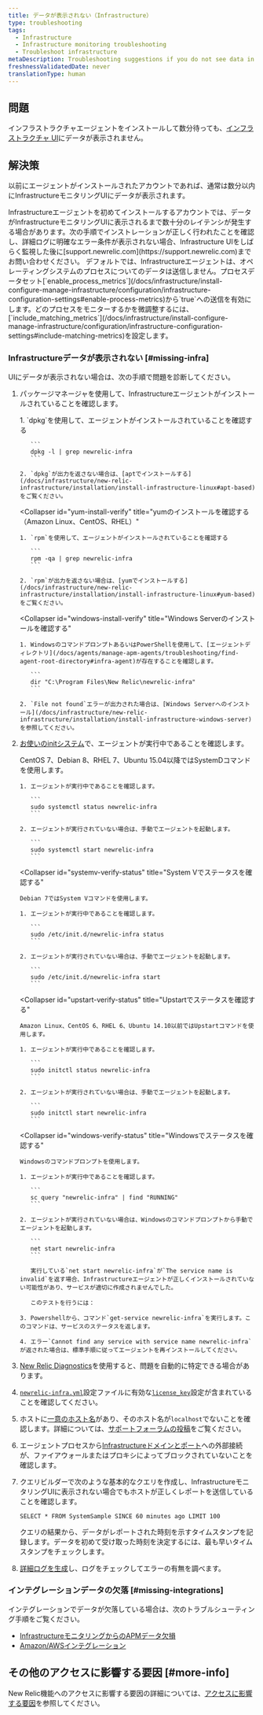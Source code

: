 ```yaml
---
title: データが表示されない（Infrastructure）
type: troubleshooting
tags:
  - Infrastructure
  - Infrastructure monitoring troubleshooting
  - Troubleshoot infrastructure
metaDescription: Troubleshooting suggestions if you do not see data in the New Relic infrastructure UI.
freshnessValidatedDate: never
translationType: human
---
```


## 問題

インフラストラクチャエージェントをインストールして数分待っても、[インフラストラクチャ UI](/docs/infrastructure/infrastructure-ui-pages/infra-ui-overview)にデータが表示されません。

## 解決策

以前にエージェントがインストールされたアカウントであれば、通常は数分以内にInfrastructureモニタリングUIにデータが表示されます。

<Callout variant="important">
  Infrastructureエージェントを初めてインストールするアカウントでは、データがInfrastructureモニタリングUIに表示されるまで数十分のレイテンシが発生する場合があります。次の手順でインストレーションが正しく行われたことを確認し、詳細ログに明確なエラー条件が表示されない場合、Infrastructure UIをしばらく監視した後に[support.newrelic.com](https://support.newrelic.com)までお問い合わせください。
</Callout>

<Callout variant="important">
  デフォルトでは、Infrastructureエージェントは、オペレーティングシステムのプロセスについてのデータは送信しません。プロセスデータセット[`enable_process_metrics`](/docs/infrastructure/install-configure-manage-infrastructure/configuration/infrastructure-configuration-settings#enable-process-metrics)から`true`への送信を有効にします。どのプロセスをモニターするかを微調整するには、[`include_matching_metrics`](/docs/infrastructure/install-configure-manage-infrastructure/configuration/infrastructure-configuration-settings#include-matching-metrics)を設定します。
</Callout>

### Infrastructureデータが表示されない [#missing-infra]

UIにデータが表示されない場合は、次の手順で問題を診断してください。

1. パッケージマネージャを使用して、Infrastructureエージェントがインストールされていることを確認します。

   <CollapserGroup>
     <Collapser
       id="apt-install-verify"
       title="aptのインストールを確認する（DebianまたはUbuntu）"
     >
       1. `dpkg`を使用して、エージェントがインストールされていることを確認する

          ```
          dpkg -l | grep newrelic-infra
          ```

       2. `dpkg`が出力を返さない場合は、[aptでインストールする](/docs/infrastructure/new-relic-infrastructure/installation/install-infrastructure-linux#apt-based)をご覧ください。
     </Collapser>

     <Collapser
       id="yum-install-verify"
       title="yumのインストールを確認する（Amazon Linux、CentOS、RHEL）"
     >
       1. `rpm`を使用して、エージェントがインストールされていることを確認する

          ```
          rpm -qa | grep newrelic-infra
          ```

       2. `rpm`が出力を返さない場合は、[yumでインストールする](/docs/infrastructure/new-relic-infrastructure/installation/install-infrastructure-linux#yum-based)をご覧ください。
     </Collapser>

     <Collapser
       id="windows-install-verify"
       title="Windows Serverのインストールを確認する"
     >
       1. WindowsのコマンドプロンプトあるいはPowerShellを使用して、[エージェントディレクトリ](/docs/agents/manage-apm-agents/troubleshooting/find-agent-root-directory#infra-agent)が存在することを確認します。

          ```
          dir "C:\Program Files\New Relic\newrelic-infra"
          ```

       2. `File not found`エラーが出力された場合は、[Windows Serverへのインストール](/docs/infrastructure/new-relic-infrastructure/installation/install-infrastructure-windows-server)を参照してください。
     </Collapser>
   </CollapserGroup>

2. [お使いのinitシステム](/docs/infrastructure/new-relic-infrastructure/configuration/start-stop-restart-check-infrastructure-agent-status#init-system)で、エージェントが実行中であることを確認します。

   <CollapserGroup>
     <Collapser
       id="systemd-verify-status"
       title="SystemDでステータスを確認する"
     >
       CentOS 7、Debian 8、RHEL 7、Ubuntu 15.04以降ではSystemDコマンドを使用します。

       1. エージェントが実行中であることを確認します。

          ```
          sudo systemctl status newrelic-infra
          ```

       2. エージェントが実行されていない場合は、手動でエージェントを起動します。

          ```
          sudo systemctl start newrelic-infra
          ```
     </Collapser>

     <Collapser
       id="systemv-verify-status"
       title="System Vでステータスを確認する"
     >
       Debian 7ではSystem Vコマンドを使用します。

       1. エージェントが実行中であることを確認します。

          ```
          sudo /etc/init.d/newrelic-infra status
          ```

       2. エージェントが実行されていない場合は、手動でエージェントを起動します。

          ```
          sudo /etc/init.d/newrelic-infra start
          ```
     </Collapser>

     <Collapser
       id="upstart-verify-status"
       title="Upstartでステータスを確認する"
     >
       Amazon Linux、CentOS 6、RHEL 6、Ubuntu 14.10以前ではUpstartコマンドを使用します。

       1. エージェントが実行中であることを確認します。

          ```
          sudo initctl status newrelic-infra
          ```

       2. エージェントが実行されていない場合は、手動でエージェントを起動します。

          ```
          sudo initctl start newrelic-infra
          ```
     </Collapser>

     <Collapser
       id="windows-verify-status"
       title="Windowsでステータスを確認する"
     >
       Windowsのコマンドプロンプトを使用します。

       1. エージェントが実行中であることを確認します。

          ```
          sc query "newrelic-infra" | find "RUNNING"
          ```

       2. エージェントが実行されていない場合は、Windowsのコマンドプロンプトから手動でエージェントを起動します。

          ```
          net start newrelic-infra
          ```

          実行している`net start newrelic-infra`が`The service name is invalid`を返す場合、Infrastructureエージェントが正しくインストールされていない可能性があり、サービスが適切に作成されませんでした。

          このテストを行うには：

       3. Powershellから、コマンド`get-service newrelic-infra`を実行します。このコマンドは、サービスのステータスを返します。

       4. エラー`Cannot find any service with service name newrelic-infra`が返された場合は、標準手順に従ってエージェントを再インストールしてください。
     </Collapser>
   </CollapserGroup>

3. [New Relic Diagnostics](/docs/agents/manage-apm-agents/troubleshooting/new-relic-diagnostics)を使用すると、問題を自動的に特定できる場合があります。

4. [`newrelic-infra.yml`](/docs/infrastructure/new-relic-infrastructure/configuration/configure-infrastructure-agent#config-file)設定ファイルに有効な[`license_key`](/docs/infrastructure/new-relic-infrastructure/configuration/configure-infrastructure-agent#conf-license_key)設定が含まれていることを確認してください。

5. ホストに[一意のホスト名](/docs/infrastructure/new-relic-infrastructure/getting-started/compatibility-requirements-new-relic-infrastructure#hostname)があり、そのホスト名が`localhost`でないことを確認します。詳細については、[サポートフォーラムの投稿](https://discuss.newrelic.com/t/relic-solution-a-common-reason-for-a-host-failing-to-show-up-in-the-infrastructure-dashboard/53031)をご覧ください。

6. エージェントプロセスから[Infrastructureドメインとポート](/docs/apm/new-relic-apm/getting-started/networks#infrastructure)への外部接続が、ファイアウォールまたはプロキシによってブロックされていないことを確認します。

7. クエリビルダーで次のような基本的なクエリを作成し、InfrastructureモニタリングUIに表示されない場合でもホストが正しくレポートを送信していることを確認します。

   ```
   SELECT * FROM SystemSample SINCE 60 minutes ago LIMIT 100
   ```

   クエリの結果から、データがレポートされた時刻を示すタイムスタンプを記録します。データを初めて受け取った時刻を決定するには、最も早いタイムスタンプをチェックします。

8. [詳細ログを生成](/docs/infrastructure/new-relic-infrastructure/troubleshooting/generating-logs-troubleshooting-infrastructure)し、ログをチェックしてエラーの有無を調べます。

### インテグレーションデータの欠落 [#missing-integrations]

インテグレーションでデータが欠落している場合は、次のトラブルシューティング手順をご覧ください。

* [InfrastructureモニタリングからのAPMデータ欠損](/docs/infrastructure/new-relic-infrastructure/troubleshooting/apm-data-missing-infrastructure)
* [Amazon/AWSインテグレーション](/docs/infrastructure/amazon-integrations/troubleshooting/no-data-appears-amazonaws-integrations)

## その他のアクセスに影響する要因 [#more-info]

New Relic機能へのアクセスに影響する要因の詳細については、[アクセスに影響する要因](/docs/accounts/accounts-billing/general-account-settings/factors-affecting-access-features-data)を参照してください。
